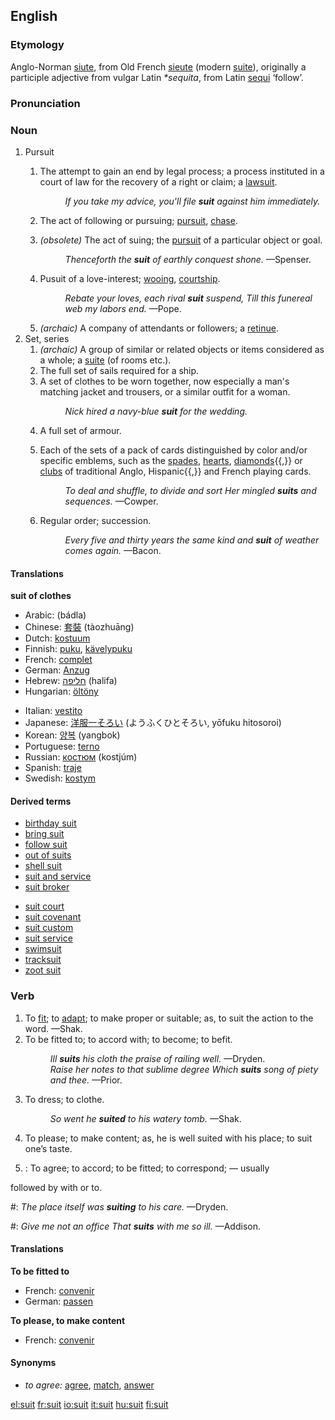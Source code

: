 ==English==
===Etymology===
Anglo-Norman [[siute]], from Old French [[sieute]] (modern [[suite]]), originally a participle adjective from vulgar Latin ''*sequita'', from Latin [[sequi]] ‘follow’.

===Pronunciation===
{{IPA|/su:t/}}

===Noun===
{{en-noun-reg}}

# Pursuit
## {{law}} The attempt to gain an end by legal process; a process instituted in a court of law for the recovery of a right or claim; a [[lawsuit]].
##: ''If you take my advice, you'll file '''suit''' against him immediately.''
## {{italbrac-colon|obsolete}} The act of following or pursuing; [[pursuit]], [[chase]].
## ''(obsolete)'' The act of suing; the [[pursuit]] of a particular object or goal.
##: ''Thenceforth the '''suit''' of earthly conquest shone.'' —Spenser.
## Pusuit of a love-interest; [[wooing]], [[courtship]].
##: ''Rebate your loves, each rival '''suit''' suspend, Till this funereal web my labors end.'' —Pope.
## ''(archaic)'' A company of attendants or followers; a [[retinue]].
# Set, series
## ''(archaic)'' A group of similar or related objects or items considered as a whole; a [[suite]] (of rooms etc.).
## The full set of sails required for a ship.
## A set of clothes to be worn together, now especially a man's matching jacket and trousers, or a similar outfit for a woman.
##:''Nick hired a navy-blue '''suit''' for the wedding.''
## A full set of armour.
## {{italbrac-colon|card games}} Each of the sets of a pack of cards distinguished by color and/or specific emblems, such as the [[spades]], [[hearts]], [[diamonds]]{{,}} or [[clubs]] of traditional Anglo, Hispanic{{,}} and French playing cards.
##: ''To deal and shuffle, to divide and sort Her mingled '''suits''' and sequences.'' —Cowper.
## {{italbrac-colon|obsolete}} Regular order; succession.
##: ''Every five and thirty years the same kind and '''suit''' of weather comes again.'' —Bacon.

====Translations====
'''suit of clothes'''
{{top}}
*Arabic: {{ARchar|[[بدلة]]}} (bádla) {{f}}
*Chinese: [[套裝]] (tàozhuāng)
*Dutch: [[kostuum]]
*Finnish: [[puku]], [[kävelypuku]]
*French: [[complet]] {{m}}
*German: [[Anzug]] {{m}}
*Hebrew: [[חליפה]] (halifa) {{f}}
*Hungarian: [[öltöny]]
{{mid}}
*Italian: [[vestito]] {{m}}
*Japanese: [[洋服一そろい]] (ようふくひとそろい, yōfuku hitosoroi)
*Korean: [[양복]] (yangbok)
*Portuguese: [[terno]] {{m}}
*Russian: [[костюм]] (kostjúm) {{m}}
*Spanish: [[traje]] {{m}}
*Swedish: [[kostym]]
{{bottom}}

====Derived terms====
{{top}}
*[[birthday suit]]
*[[bring suit]]
*[[follow suit]]
*[[out of suits]]
*[[shell suit]]
*[[suit and service]]
*[[suit broker]]
{{mid}}
*[[suit court]]
*[[suit covenant]]
*[[suit custom]]
*[[suit service]]
*[[swimsuit]]
*[[tracksuit]]
*[[zoot suit]]
{{bottom}}

===Verb===
{{en-verb}}

# To [[fit]]; to [[adapt]]; to make proper or suitable; as, to suit the action to the word. —Shak.
# To be fitted to; to accord with; to become; to befit.
#: ''Ill '''suits''' his cloth the praise of railing well.'' —Dryden.
#: ''Raise her notes to that sublime degree Which '''suits''' song of piety and thee.'' —Prior.
# To dress; to clothe.
#: ''So went he '''suited''' to his watery tomb.'' —Shak.
# To please; to make content; as, he is well suited with his place; to suit one’s taste.
# {{intransitive}}: To agree; to accord; to be fitted; to correspond; — usually
followed by with or to.
#: ''The place itself was '''suiting''' to his care.'' —Dryden.
#: ''Give me not an office That '''suits''' with me so ill.'' —Addison.

====Translations====
'''To be fitted to'''
*French: [[convenir]]
*German: [[passen]]

'''To please, to make content'''
*French: [[convenir]]

====Synonyms====
*''to agree:'' [[agree]], [[match]], [[answer]]

[[el:suit]]
[[fr:suit]]
[[io:suit]]
[[it:suit]]
[[hu:suit]]
[[fi:suit]]